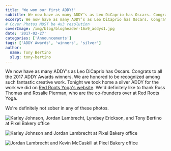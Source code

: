 ```yaml
---
title: 'We won our first ADDY!'
subtitle: We now have as many ADDY’s as Leo DiCaprio has Oscars. Congrats to all the 2017 ADDY Awards winners.
excerpt: We now have as many ADDY’s as Leo DiCaprio has Oscars. Congrats to all the 2017 ADDY Awards winners.
# Cover Photos MUST be 4x3 resolution
coverImage: /img/blog/blogheader-16x9_addys1.jpg
date: '2017-02-27'
categories: ['Announcements']
tags: ['ADDY Awards', 'winners', 'silver']
author:
  name: Tony Bertino
  slug: tony-bertino
---
```


We now have as many ADDY's as Leo DiCaprio has Oscars. Congrats to all the 2017 ADDY Awards winners. We are honored to be recognized among such fantastic creative work. Tonight we took home a silver ADDY for the work we did on [Red Roots Yoga's website](https://redrootsyoga.com/). We'd definitely like to thank Russ Thomas and Rosalie Pierman, who are the co-founders over at Red Roots Yoga.

We're definitely not sober in any of these photos.

![Karley Johnson, Jordan Lambrecht, Lyndsey Erickson, and Tony Bertino at Pixel Bakery office](https://cdn.pixelbakery.com/img/blog/16x9_addys4-1024x576.jpg)

![Karley Johnson and Jordan Lambrecht at Pixel Bakery office](https://cdn.pixelbakery.com/img/blog/16x9_addys2-1024x576.jpg)

![Jordan Lambrecht and Kevin McCaskill at Pixel Bakery office](https://cdn.pixelbakery.com/img/blog/16x9_addys3-1024x576.jpg)
